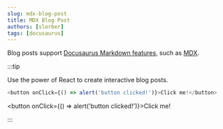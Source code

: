 ```yaml
---
slug: mdx-blog-post
title: MDX Blog Post
authors: [slorber]
tags: [docusaurus]
---
```


Blog posts support [Docusaurus Markdown features](https://docusaurus.io/docs/markdown-features), such as [MDX](https://mdxjs.com/).

:::tip

Use the power of React to create interactive blog posts.    

```js
<button onClick={() => alert('button clicked!')}>Click me!</button>
```

<button onClick={() => alert('button clicked!')}>Click me!</button>

:::
